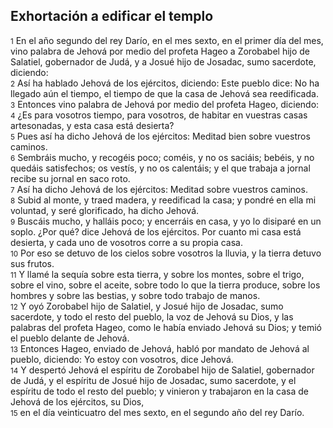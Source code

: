 == Exhortación a edificar el templo ==

{{anchor|1}} <small>1</small> En el año segundo del rey Darío, en el mes sexto, en el primer día del mes, vino palabra de Jehová por medio del profeta Hageo a Zorobabel hijo de Salatiel, gobernador de Judá, y a Josué hijo de Josadac, sumo sacerdote, diciendo:<br>
{{anchor|2}} <small>2</small> Así ha hablado Jehová de los ejércitos, diciendo: Este pueblo dice: No ha llegado aún el tiempo, el tiempo de que la casa de Jehová sea reedificada.<br>
{{anchor|3}} <small>3</small> Entonces vino palabra de Jehová por medio del profeta Hageo, diciendo:<br>
{{anchor|4}} <small>4</small> ¿Es para vosotros tiempo, para vosotros, de habitar en vuestras casas artesonadas, y esta casa está desierta?<br>
{{anchor|5}} <small>5</small> Pues así ha dicho Jehová de los ejércitos: Meditad bien sobre vuestros caminos.<br>
{{anchor|6}} <small>6</small> Sembráis mucho, y recogéis poco; coméis, y no os saciáis; bebéis, y no quedáis satisfechos; os vestís, y no os calentáis; y el que trabaja a jornal recibe su jornal en saco roto.<br>
{{anchor|7}} <small>7</small> Así ha dicho Jehová de los ejércitos: Meditad sobre vuestros caminos.<br>
{{anchor|8}} <small>8</small> Subid al monte, y traed madera, y reedificad la casa; y pondré en ella mi voluntad, y seré glorificado, ha dicho Jehová.<br>
{{anchor|9}} <small>9</small> Buscáis mucho, y halláis poco; y encerráis en casa, y yo lo disiparé en un soplo. ¿Por qué? dice Jehová de los ejércitos. Por cuanto mi casa está desierta, y cada uno de vosotros corre a su propia casa.<br>
{{anchor|10}} <small>10</small> Por eso se detuvo de los cielos sobre vosotros la lluvia, y la tierra detuvo sus frutos.<br>
{{anchor|11}} <small>11</small> Y llamé la sequía sobre esta tierra, y sobre los montes, sobre el trigo, sobre el vino, sobre el aceite, sobre todo lo que la tierra produce, sobre los hombres y sobre las bestias, y sobre todo trabajo de manos.<br>
{{anchor|12}} <small>12</small> Y oyó Zorobabel hijo de Salatiel, y Josué hijo de Josadac, sumo sacerdote, y todo el resto del pueblo, la voz de Jehová su Dios, y las palabras del profeta Hageo, como le había enviado Jehová su Dios; y temió el pueblo delante de Jehová.<br>
{{anchor|13}} <small>13</small> Entonces Hageo, enviado de Jehová, habló por mandato de Jehová al pueblo, diciendo: Yo estoy con vosotros, dice Jehová.<br>
{{anchor|14}} <small>14</small> Y despertó Jehová el espíritu de Zorobabel hijo de Salatiel, gobernador de Judá, y el espíritu de Josué hijo de Josadac, sumo sacerdote, y el espíritu de todo el resto del pueblo; y vinieron y trabajaron en la casa de Jehová de los ejércitos, su Dios,<br>
{{anchor|15}} <small>15</small> en el día veinticuatro del mes sexto, en el segundo año del rey Darío.<br>
